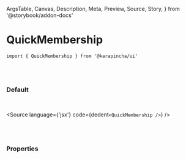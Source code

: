   ArgsTable,
  Canvas,
  Description,
  Meta,
  Preview,
  Source,
  Story,
} from '@storybook/addon-docs'


<Meta title='01. Atoms / QuickMembership' component={QuickMembership} />

# QuickMembership

`import { QuickMembership } from '@karapincha/ui'`

<br />
<br />

### Default

<br />

<Story name='Default'>
  <div className='doc-story__preview' style={{ zoom: '100%' }}>
    <div className='flex items-center gap-4'>
      <QuickMembership />
    </div>
  </div>
</Story>

<Source language={'jsx'} code={dedent`<QuickMembership />`} />

<br />
<br />

### Properties

<ArgsTable of={QuickMembership} />
